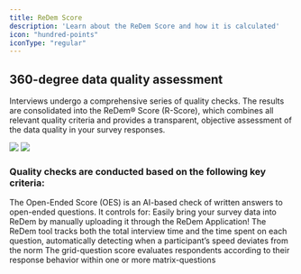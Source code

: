 ```yaml
---
title: ReDem Score
description: 'Learn about the ReDem Score and how it is calculated'
icon: "hundred-points"
iconType: "regular"
---
```


## 360-degree data quality assessment
Interviews undergo a comprehensive series of quality checks. The results are consolidated into the ReDem® Score (R-Score), which combines all relevant quality criteria and provides a transparent, objective assessment of the data quality in your survey responses.

<img className="hidden dark:block" src="/images/Quality-Checks-Dark.png" />
<img className="block dark:hidden" src="/images/Quality-Checks.png" />

### Quality checks are conducted based on the following key criteria:

<CardGroup cols={2}>
  <Card title="Open-Ended Score" icon="messages">
    The Open-Ended Score (OES) is an AI-based check of written answers to open-ended questions. It controls for:
  </Card>
  <Card title="Coherence Score" icon="grid-2-plus">
    Easily bring your survey data into ReDem by manually uploading it through the ReDem Application!
  </Card>
  <Card title="Time Score" icon="stopwatch" href="/quality-checks/time-score">
    The ReDem tool tracks both the total interview time and the time spent on each question, automatically detecting when a participant’s speed deviates from the norm
  </Card>
  <Card title="Grid-Question Score" icon="list">
    The grid-question score evaluates respondents according to their response behavior within one or more matrix-questions
  </Card>
</CardGroup>